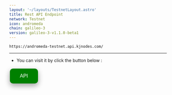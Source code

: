 ```yaml
---
layout: '~/layouts/TestnetLayout.astro'
title: Rest API Endpoint
network: Testnet
icon: andromeda
chain: galileo-3
version: galileo-3-v1.1.0-beta1
---
```

```
https://andromeda-testnet.api.kjnodes.com/
```
--------------

- You can visit it by click the button below :
<a href="https://andromeda-testnet.api.kjnodes.com/" target="_blank">
  <button style="background-color: green; border: none; color: white; padding: 15px 32px; text-align: center; text-decoration: none; display: inline-block; font-size: 16px; margin: 4px 2px; cursor: pointer; border-radius: 10px; box-shadow: 0 8px 16px 0 rgba(0,0,0,0.2), 0 6px 20px 0 rgba(0,0,0,0.19);" onmouseover="this.style.boxShadow='0 0 0 4px rgba(0,255,0,0.5)'" onmouseout="this.style.boxShadow='0 8px 16px 0 rgba(0,0,0,0.2), 0 6px 20px 0 rgba(0,0,0,0.19)'">API</button>
</a>